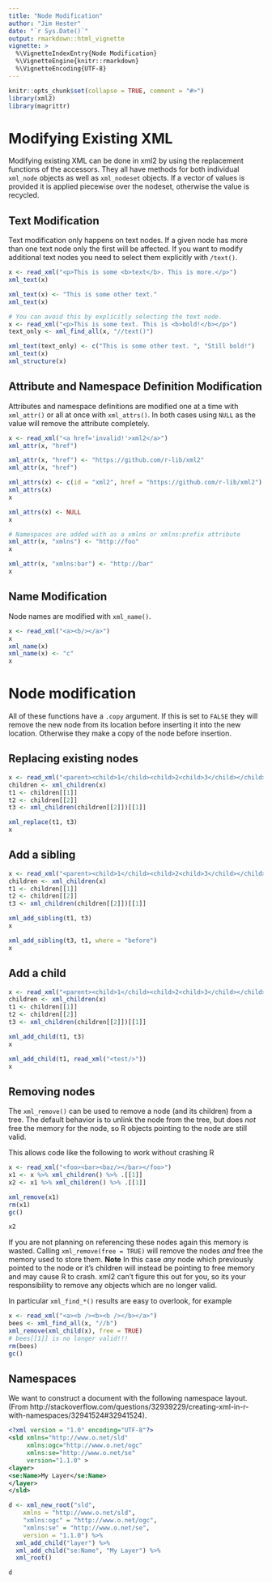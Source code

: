 ```yaml
---
title: "Node Modification"
author: "Jim Hester"
date: "`r Sys.Date()`"
output: rmarkdown::html_vignette
vignette: >
  %\VignetteIndexEntry{Node Modification}
  %\VignetteEngine{knitr::rmarkdown}
  %\VignetteEncoding{UTF-8}
---
```


```r
knitr::opts_chunk$set(collapse = TRUE, comment = "#>")
library(xml2)
library(magrittr)
```

# Modifying Existing XML

Modifying existing XML can be done in xml2 by using the replacement functions
of the accessors. They all have methods for both individual `xml_node` objects
as well as `xml_nodeset` objects. If a vector of values is provided it is
applied piecewise over the nodeset, otherwise the value is recycled.

## Text Modification ##

Text modification only happens on text nodes. If a given node has more than one
text node only the first will be affected. If you want to modify additional
text nodes you need to select them explicitly with `/text()`.

```r
x <- read_xml("<p>This is some <b>text</b>. This is more.</p>")
xml_text(x)

xml_text(x) <- "This is some other text."
xml_text(x)

# You can avoid this by explicitly selecting the text node.
x <- read_xml("<p>This is some text. This is <b>bold!</b></p>")
text_only <- xml_find_all(x, "//text()")

xml_text(text_only) <- c("This is some other text. ", "Still bold!")
xml_text(x)
xml_structure(x)
```

## Attribute and Namespace Definition Modification ##

Attributes and namespace definitions are modified one at a time with
`xml_attr()` or all at once with `xml_attrs()`. In both cases using `NULL` as
the value will remove the attribute completely.

```r
x <- read_xml("<a href='invalid!'>xml2</a>")
xml_attr(x, "href")

xml_attr(x, "href") <- "https://github.com/r-lib/xml2"
xml_attr(x, "href")

xml_attrs(x) <- c(id = "xml2", href = "https://github.com/r-lib/xml2")
xml_attrs(x)
x

xml_attrs(x) <- NULL
x

# Namespaces are added with as a xmlns or xmlns:prefix attribute
xml_attr(x, "xmlns") <- "http://foo"
x

xml_attr(x, "xmlns:bar") <- "http://bar"
x
```

## Name Modification ##

Node names are modified with `xml_name()`.

```r
x <- read_xml("<a><b/></a>")
x
xml_name(x)
xml_name(x) <- "c"
x
```

# Node modification #
All of these functions have a `.copy` argument. If this is set to `FALSE` they
will remove the new node from its location before inserting it into the new
location. Otherwise they make a copy of the node before insertion.

## Replacing existing nodes ##
```r
x <- read_xml("<parent><child>1</child><child>2<child>3</child></child></parent>")
children <- xml_children(x)
t1 <- children[[1]]
t2 <- children[[2]]
t3 <- xml_children(children[[2]])[[1]]

xml_replace(t1, t3)
x
```

## Add a sibling ##
```r
x <- read_xml("<parent><child>1</child><child>2<child>3</child></child></parent>")
children <- xml_children(x)
t1 <- children[[1]]
t2 <- children[[2]]
t3 <- xml_children(children[[2]])[[1]]

xml_add_sibling(t1, t3)
x

xml_add_sibling(t3, t1, where = "before")
x
```

## Add a child ##
```r
x <- read_xml("<parent><child>1</child><child>2<child>3</child></child></parent>")
children <- xml_children(x)
t1 <- children[[1]]
t2 <- children[[2]]
t3 <- xml_children(children[[2]])[[1]]

xml_add_child(t1, t3)
x

xml_add_child(t1, read_xml("<test/>"))
x
```

## Removing nodes ##
The `xml_remove()` can be used to remove a node (and its children) from a
tree. The default behavior is to unlink the node from the tree, but does _not_
free the memory for the node, so R objects pointing to the node are still
valid.

This allows code like the following to work without crashing R

```r
x <- read_xml("<foo><bar><baz/></bar></foo>")
x1 <- x %>% xml_children() %>% .[[1]]
x2 <- x1 %>% xml_children() %>% .[[1]]

xml_remove(x1)
rm(x1)
gc()

x2
```
If you are not planning on referencing these nodes again this memory is wasted.
Calling `xml_remove(free = TRUE)` will remove the nodes _and_ free the memory
used to store them.  **Note** In this case _any_ node which previously pointed
to the node or it's children will instead be pointing to free memory and may
cause R to crash. xml2 can't figure this out for you, so its your
responsibility to remove any objects which are no longer valid.

In particular `xml_find_*()` results are easy to overlook, for example

```r
x <- read_xml("<a><b /><b><b /></b></a>")
bees <- xml_find_all(x, "//b")
xml_remove(xml_child(x), free = TRUE)
# bees[[1]] is no longer valid!!!
rm(bees)
gc()
```

## Namespaces ##

We want to construct a document with the following namespace layout. (From
http://stackoverflow.com/questions/32939229/creating-xml-in-r-with-namespaces/32941524#32941524).
```xml
<?xml version = "1.0" encoding="UTF-8"?>
<sld xmlns="http://www.o.net/sld"
     xmlns:ogc="http://www.o.net/ogc"
     xmlns:se="http://www.o.net/se"
     version="1.1.0" >
<layer>
<se:Name>My Layer</se:Name>
</layer>
</sld>
```

```r
d <- xml_new_root("sld",
    xmlns = "http://www.o.net/sld",
    "xmlns:ogc" = "http://www.o.net/ogc",
    "xmlns:se" = "http://www.o.net/se",
    version = "1.1.0") %>%
  xml_add_child("layer") %>%
  xml_add_child("se:Name", "My Layer") %>%
  xml_root()

d
```
